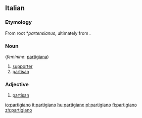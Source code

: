 ==Italian==

===Etymology===
From {{etyl|la|it}} root *''partensianus'', ultimately from {{term|pars|lang=la}}.

===Noun===
{{it-noun|partigian|m|o|i}} (''feminine'': [[partigiana]])

# [[supporter]]
# [[partisan]]

===Adjective===
{{it-adj|partigian}}

# [[partisan]]

[[io:partigiano]]
[[it:partigiano]]
[[hu:partigiano]]
[[pl:partigiano]]
[[fi:partigiano]]
[[zh:partigiano]]